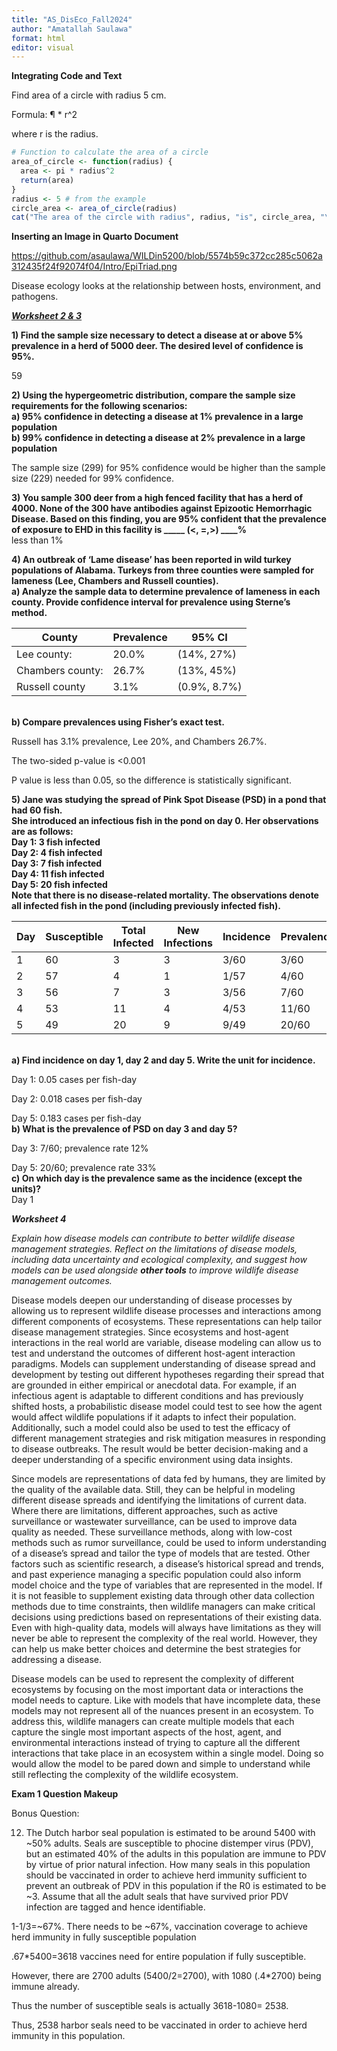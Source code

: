 ```yaml
---
title: "AS_DisEco_Fall2024"
author: "Amatallah Saulawa"
format: html
editor: visual
---
```


**Integrating Code and Text**

Find area of a circle with radius 5 cm.

Formula: ¶ \* r\^2

where r is the radius.

```r
# Function to calculate the area of a circle
area_of_circle <- function(radius) {
  area <- pi * radius^2
  return(area)
}
radius <- 5 # from the example
circle_area <- area_of_circle(radius)
cat("The area of the circle with radius", radius, "is", circle_area, "\n")
```

**Inserting an Image in Quarto Document**

<https://github.com/asaulawa/WILDin5200/blob/5574b59c372cc285c5062a312435f24f92074f04/Intro/EpiTriad.png>

Disease ecology looks at the relationship between hosts, environment, and pathogens.

[***Worksheet 2 & 3***]{.underline}

**1) Find the sample size necessary to detect a disease at or above 5% prevalence in a herd of 5000 deer. The desired level of confidence is 95%.**

59

**2) Using the hypergeometric distribution, compare the sample size requirements for the following scenarios:\
a) 95% confidence in detecting a disease at 1% prevalence in a large population\
b) 99% confidence in detecting a disease at 2% prevalence in a large population**

The sample size (299) for 95% confidence would be higher than the sample size (229) needed for 99% confidence.

**3) You sample 300 deer from a high fenced facility that has a herd of 4000. None of the 300 have antibodies against Epizootic Hemorrhagic Disease. Based on this finding, you are 95% confident that the prevalence of exposure to EHD in this facility is \_\_\_\_\_ (\<, =,\>) \_\_\_\_%**\
less than 1%

**4) An outbreak of ‘Lame disease’ has been reported in wild turkey populations of Alabama. Turkeys from three counties were sampled for lameness (Lee, Chambers and Russell counties).\
a) Analyze the sample data to determine prevalence of lameness in each county. Provide confidence interval for prevalence using Sterne’s method.**

| County           | Prevalence | 95% CI       |
|------------------|------------|--------------|
| Lee county:      | 20.0%      | (14%, 27%)   |
| Chambers county: | 26.7%      | (13%, 45%)   |
| Russell county   | 3.1%       | (0.9%, 8.7%) |

**\
b) Compare prevalences using Fisher’s exact test.**

Russell has 3.1% prevalence, Lee 20%, and Chambers 26.7%.

The two-sided p-value is \<0.001

P value is less than 0.05, so the difference is statistically significant.\

**5) Jane was studying the spread of Pink Spot Disease (PSD) in a pond that had 60 fish.\
She introduced an infectious fish in the pond on day 0. Her observations are as follows:\
Day 1: 3 fish infected\
Day 2: 4 fish infected\
Day 3: 7 fish infected\
Day 4: 11 fish infected\
Day 5: 20 fish infected\
Note that there is no disease-related mortality. The observations denote all infected fish in the pond (including previously infected fish).**

| Day | Susceptible | Total Infected | New Infections | Incidence | Prevalence |
|-----|-------------|----------------|----------------|-----------|------------|
| 1   | 60          | 3              | 3              | 3/60      | 3/60       |
| 2   | 57          | 4              | 1              | 1/57      | 4/60       |
| 3   | 56          | 7              | 3              | 3/56      | 7/60       |
| 4   | 53          | 11             | 4              | 4/53      | 11/60      |
| 5   | 49          | 20             | 9              | 9/49      | 20/60      |

**\
a) Find incidence on day 1, day 2 and day 5. Write the unit for incidence.**

Day 1: 0.05 cases per fish-day

Day 2: 0.018 cases per fish-day

Day 5: 0.183 cases per fish-day**\
b) What is the prevalence of PSD on day 3 and day 5?**

Day 3: 7/60; prevalence rate 12%

Day 5: 20/60; prevalence rate 33%**\
c) On which day is the prevalence same as the incidence (except the units)?**\
Day 1

***Worksheet 4***

*Explain how disease models can contribute to better wildlife disease management strategies. Reflect on the limitations of disease models, including data uncertainty and ecological complexity, and suggest how models can be used alongside **other tools** to improve wildlife disease management outcomes.*

Disease models deepen our understanding of disease processes by allowing us to represent wildlife disease processes and interactions among different components of ecosystems. These representations can help tailor disease management strategies. Since ecosystems and host-agent interactions in the real world are variable, disease modeling can allow us to test and understand the outcomes of different host-agent interaction paradigms. Models can supplement understanding of disease spread and development by testing out different hypotheses regarding their spread that are grounded in either empirical or anecdotal data. For example, if an infectious agent is adaptable to different conditions and has previously shifted hosts, a probabilistic disease model could test to see how the agent would affect wildlife populations if it adapts to infect their population. Additionally, such a model could also be used to test the efficacy of different management strategies and risk mitigation measures in responding to disease outbreaks. The result would be better decision-making and a deeper understanding of a specific environment using data insights. 

Since models are representations of data fed by humans, they are limited by the quality of the available data. Still, they can be helpful in modeling different disease spreads and identifying the limitations of current data. Where there are limitations, different approaches, such as active surveillance or wastewater surveillance, can be used to improve data quality as needed. These surveillance methods, along with low-cost methods such as rumor surveillance, could be used to inform understanding of a disease’s spread and tailor the type of models that are tested. Other factors such as scientific research, a disease’s historical spread and trends, and past experience managing a specific population could also inform model choice and the type of variables that are represented in the model. If it is not feasible to supplement existing data through other data collection methods due to time constraints, then wildlife managers can make critical decisions using predictions based on representations of their existing data. Even with high-quality data, models will always have limitations as they will never be able to represent the complexity of the real world. However, they can help us make better choices and determine the best strategies for addressing a disease.  

Disease models can be used to represent the complexity of different ecosystems by focusing on the most important data or interactions the model needs to capture. Like with models that have incomplete data, these models may not represent all of the nuances present in an ecosystem. To address this, wildlife managers can create multiple models that each capture the single most important aspects of the host, agent, and environmental interactions instead of trying to capture all the different interactions that take place in an ecosystem within a single model. Doing so would allow the model to be pared down and simple to understand while still reflecting the complexity of the wildlife ecosystem.

**Exam 1 Question Makeup**

Bonus Question:

12. The Dutch harbor seal population is estimated to be around 5400 with \~50% adults. Seals are susceptible to phocine distemper virus (PDV), but an estimated 40% of the adults in this population are immune to PDV by virtue of prior natural infection. How many seals in this population should be vaccinated in order to achieve herd immunity sufficient to prevent an outbreak of PDV in this population if the R0 is estimated to be \~3. Assume that all the adult seals that have survived prior PDV infection are tagged and hence identifiable.

1-1/3=\~67%. There needs to be \~67%, vaccination coverage to achieve herd immunity in fully susceptible population

.67\*5400=3618 vaccines need for entire population if fully susceptible.

However, there are 2700 adults (5400/2=2700), with 1080 (.4\*2700) being immune already.

Thus the number of susceptible seals is actually 3618-1080= 2538.

Thus, 2538 harbor seals need to be vaccinated in order to achieve herd immunity in this population.
